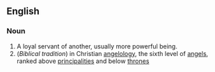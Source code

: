 ==English==

===Noun===
#A loyal servant of another, usually more powerful being.
# (''Biblical tradition'')  in Christian [[angelology]], the sixth level of [[angel]]s, ranked above [[principality|principalities]] and below [[throne]]s